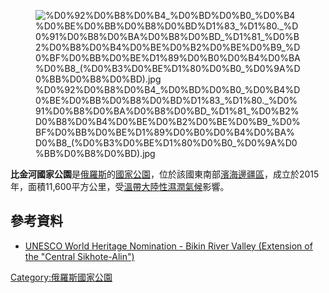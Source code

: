 [[Image:%D0%92%D0%B8%D0%B4_%D0%BD%D0%B0_%D0%B4%D0%BE%D0%BB%D0%B8%D0%BD%D1%83_%D1%80._%D0%91%D0%B8%D0%BA%D0%B8%D0%BD_%D1%81_%D0%B2%D0%B8%D0%B4%D0%BE%D0%B2%D0%BE%D0%B9_%D0%BF%D0%BB%D0%BE%D1%89%D0%B0%D0%B4%D0%BA%D0%B8_(%D0%B3%D0%BE%D1%80%D0%B0_%D0%9A%D0%BB%D0%B8%D0%BD).jpg|right]]

{{coord|46|40|N|136|00|E|display=title}}

'''比金河國家公園'''是[[俄羅斯|俄羅斯]]的[[國家公園|國家公園]]，位於該國東南部[[濱海邊疆區|濱海邊疆區]]，成立於2015年，面積11,600平方公里，受[[溫帶大陸性濕潤氣候|溫帶大陸性濕潤氣候]]影響。

==參考資料==
* [https://whc.unesco.org/en/tentativelists/5571/ UNESCO World Heritage Nomination - Bikin River Valley (Extension of the "Central Sikhote-Alin")] {{Wayback|url=https://whc.unesco.org/en/tentativelists/5571/ |date=20200804031300 }}

{{Russia-geo-stub}}
[[Category:俄羅斯國家公園|Category:俄羅斯國家公園]]